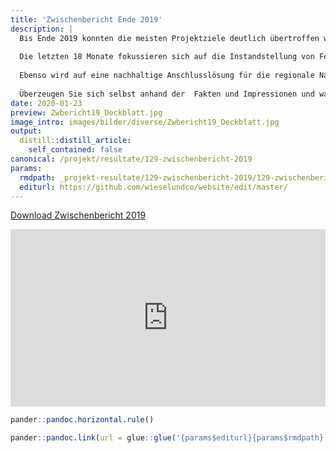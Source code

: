 ```yaml
---
title: 'Zwischenbericht Ende 2019'
description: |
  Bis Ende 2019 konnten die meisten Projektziele deutlich übertroffen werden. Beispielsweise sind schon ca. 450 statt total 300 projektierte Klein- und Grossstrukturen realisiert!
  
  Die letzten 18 Monate fokussieren sich auf die Instandstellung von Feldscheunen und die Erstellung von Gross-Strukturen. 
  
  Ebenso wird auf eine nachhaltige Anschlusslösung für die regionale Natur- und Landschaftsförderung hingearbeitet. 
  
  Überzeugen Sie sich selbst anhand der  Fakten und Impressionen und wagen sie mit uns einen Rück- und Ausblick. 
date: 2020-01-23
preview: Zwbericht19_Deckblatt.jpg
image_intro: images/bilder/diverse/Zwbericht19_Deckblatt.jpg
output:
  distill::distill_article:
    self_contained: false
canonical: /projekt/resultate/129-zwischenbericht-2019
params:
  rmdpath: _projekt-resultate/129-zwischenbericht-2019/129-zwischenbericht-2019.Rmd
  editurl: https://github.com/wieselundco/website/edit/master/
---
```


[Download Zwischenbericht 2019](https://github.com/wieselundco/website/files/6971558/Zwischenbericht_WiCoZ_2019.pdf)

<style>.embed-container { position: relative; padding-bottom:56.25%; height:0; overflow: hidden; max-width: 100%; } .embed-container iframe, .embed-container object, .embed-container embed { position: absolute; top: 0; left: 0; width: 100%; height: 100%;}</style><div class='embed-container' data-page-width='453' data-page-height='640' id='ypembedcontainer' ><iframe   src="https://www.yumpu.com/de/embed/view/b5CXhx0S3Hqg6kVQ" frameborder="0" allowfullscreen="true"  allowtransparency="true"></iframe><br><a href="https://www.yumpu.com/de/document/view/65122537/zwischenbericht-2019-wiesel-co-am-zimmerberg" title="Zwischenbericht 2019 Wiesel & Co am Zimmerberg" target="_blank">Zwischenbericht 2019 Wiesel & Co am Zimmerberg</a></div><script src='https://players.yumpu.com/modules/embed/yp_r_iframe.js' ></script>




```r
pander::pandoc.horizontal.rule()

pander::pandoc.link(url = glue::glue('{params$editurl}{params$rmdpath}'),text = 'Artikel bearbeiten')
```

<!--http://wieselundco.ch/projekt/resultate/129-zwischenbericht-2019-->
